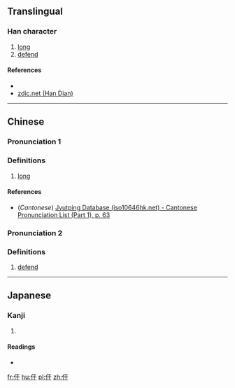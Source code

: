 ==Translingual==

===Han character===
{{Han char|rn=9|rad=人|as=03|sn=5|four=|canj=人一十 (OMJ)|ids=⿰[[亻]][[干]]}}

# [[long]]
# [[defend]]

====References====
* {{Han ref|kx=0093.060|dkj=00381|dj=0197.030|hdz=10112.020|uh=4EE0|ud=20192}}
*[http://www.zdic.net/zd/zi/ZdicE4ZdicBBZdicA0.htm zdic.net (Han Dian)]

----

==Chinese==
{{zh-hanzi-box|[[仠]]}}

===Pronunciation 1===
{{zh-pron
|m=gǎn
|c=gon2
|mc=y
|oc=y
|ma=
|cat=a
}}

===Definitions===

# [[long]]

====References====
*(''Cantonese'') [http://www.iso10646hk.net/jp/document/download.jsp Jyutping Database (iso10646hk.net) - Cantonese Pronunciation List (Part 1), p. 63]

===Pronunciation 2===
{{zh-pron
|m=hàn
|c=
|ma=
|cat=v
}}

===Definitions===

# [[defend]] 

----

==Japanese==

===Kanji===
{{ja-kanji|grade=|rs=人03}}

# {{defn|lang=ja|sort=人03}}

====Readings====
* {{ja-readings|on=[[かん]] (kan), [[がん]] (gan)|kun=[[そこなう]] (sokonau)}}

[[fr:仠]]
[[hu:仠]]
[[pl:仠]]
[[zh:仠]]
